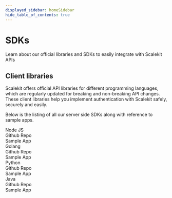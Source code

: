 ```yaml
---
displayed_sidebar: homeSidebar
hide_table_of_contents: true
---
```


# SDKs

<Subtitle>Learn about our official libraries and SDKs to easily integrate with Scalekit APIs</Subtitle>



## Client libraries
Scalekit offers official API libraries for different programming languages, which are regularly updated for breaking and non-breaking API changes. These client libraries help you implement authentication with Scalekit safely, securely and easily.

Below is the listing of all our server side SDKs along with reference to sample apps.

<div className="row full_border padding-vert--lg margin--sm language-row">
  <div className="col col--7 language"><FaNodeJs />Node JS</div>
  <div className="col col--2"><Link href="https://github.com/scalekit-inc/scalekit-sdk-node"><FaGithub height="2em" width="2em"/>Github Repo</Link></div>
  <div className="col col--2"><Link href="https://github.com/scalekit-inc/scalekit-express-example"><FaCode />Sample App</Link></div>
</div>

<div className="row full_border padding-vert--lg margin--sm language-row">
  <div className="col col--7 language"><FaGolang />Golang</div>
  <div className="col col--2"><Link href="https://github.com/scalekit-inc/scalekit-sdk-go"><FaGithub />Github Repo</Link></div>
  <div className="col col--2"><Link href="https://github.com/scalekit-inc/scalekit-go-example"><FaCode />Sample App</Link></div>
</div>

<div className="row full_border padding-vert--lg margin--sm language-row">
  <div className="col col--7 language"><FaPython />Python</div>
  <div className="col col--2"><Link href="https://github.com/scalekit-inc/scalekit-sdk-python"><FaGithub />Github Repo</Link></div>
  <div className="col col--2"><Link href="https://github.com/scalekit-inc/scalekit-fastapi-example"><FaCode />Sample App</Link></div>
</div>

<div className="row full_border padding-vert--lg margin--sm language-row">
  <div className="col col--7 language"><FaJava />Java</div>
  <div className="col col--2"><Link href="https://github.com/scalekit-inc/scalekit-sdk-java"><FaGithub />Github Repo</Link></div>
  <div className="col col--2"><Link href="https://github.com/scalekit-inc/scalekit-sdk-java"><FaCode />Sample App</Link></div>
</div>
